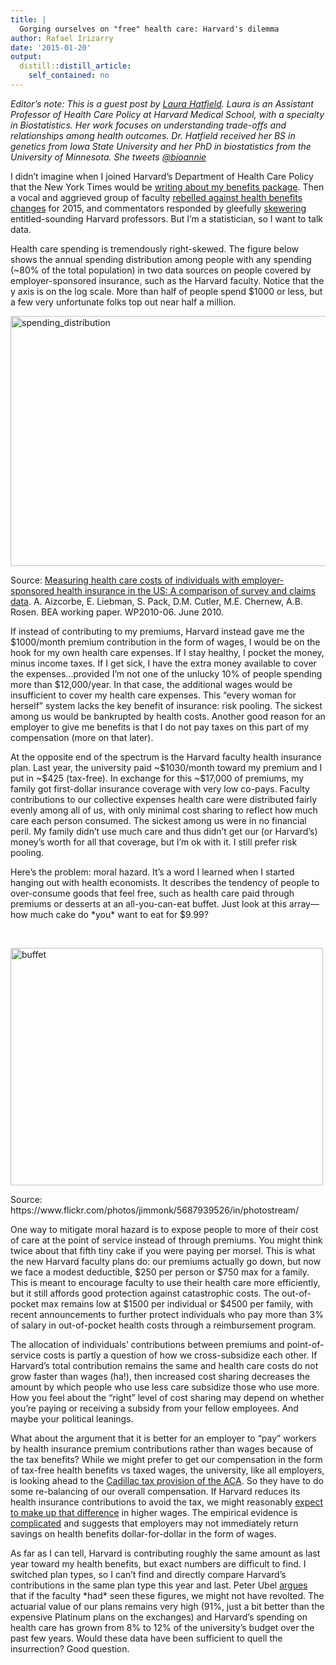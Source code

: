 ```yaml
---
title: |
  Gorging ourselves on "free" health care: Harvard's dilemma
author: Rafael Irizarry
date: '2015-01-20'
output:
  distill::distill_article:
    self_contained: no
---
```


_Editor's note: This is a guest post by [Laura Hatfield](http://www.hcp.med.harvard.edu/faculty/core/laura-hatfield-phd). Laura is an Assistant Professor of Health Care Policy at Harvard Medical School, with a specialty in Biostatistics. Her work focuses on understanding trade-offs and relationships among health outcomes. Dr. Hatfield received her BS in genetics from Iowa State University and her PhD in biostatistics from the University of Minnesota. She tweets [@bioannie](https://twitter.com/bioannie)_

I didn’t imagine when I joined Harvard’s Department of Health Care Policy that the New York Times would be [writing about my benefits package](http://www.nytimes.com/2015/01/06/us/health-care-fixes-backed-by-harvards-experts-now-roil-its-faculty.html). Then a vocal and aggrieved group of faculty [rebelled against health benefits changes](http://www.thecrimson.com/article/2014/11/12/harvards-health-benefits-unfairness/) for 2015, and commentators responded by gleefully [skewering](http://www.thefiscaltimes.com/2015/01/07/Harvards-Whiny-Profs-Could-Get-Obamacare-Bonus) entitled-sounding Harvard professors. But I’m a statistician, so I want to talk data.

Health care spending is tremendously right-skewed. The figure below shows the annual spending distribution among people with any spending (~80% of the total population) in two data sources on people covered by employer-sponsored insurance, such as the Harvard faculty. Notice that the y axis is on the log scale. More than half of people spend $1000 or less, but a few very unfortunate folks top out near half a million.

[<img class="alignnone size-full wp-image-3814" src="http://simplystatistics.org/wp-content/uploads/2015/01/spending_distribution.jpg" alt="spending_distribution" width="600" height="400" />](http://simplystatistics.org/wp-content/uploads/2015/01/spending_distribution.jpg)

Source: [Measuring health care costs of individuals with employer-sponsored health insurance in the US: A comparison of survey and claims data](https://www.bea.gov/papers/working_papers.htm). A. Aizcorbe, E. Liebman, S. Pack, D.M. Cutler, M.E. Chernew, A.B. Rosen. BEA working paper. WP2010-06. June 2010.

If instead of contributing to my premiums, Harvard instead gave me the $1000/month premium contribution in the form of wages, I would be on the hook for my own health care expenses. If I stay healthy, I pocket the money, minus income taxes. If I get sick, I have the extra money available to cover the expenses…provided I’m not one of the unlucky 10% of people spending more than $12,000/year. In that case, the additional wages would be insufficient to cover my health care expenses. This “every woman for herself” system lacks the key benefit of insurance: risk pooling. The sickest among us would be bankrupted by health costs. Another good reason for an employer to give me benefits is that I do not pay taxes on this part of my compensation (more on that later).

At the opposite end of the spectrum is the Harvard faculty health insurance plan. Last year, the university paid ~$1030/month toward my premium and I put in ~$425 (tax-free). In exchange for this ~$17,000 of premiums, my family got first-dollar insurance coverage with very low co-pays. Faculty contributions to our collective expenses health care were distributed fairly evenly among all of us, with only minimal cost sharing to reflect how much care each person consumed. The sickest among us were in no financial peril. My family didn’t use much care and thus didn’t get our (or Harvard’s) money’s worth for all that coverage, but I’m ok with it. I still prefer risk pooling.

Here’s the problem: moral hazard. It’s a word I learned when I started hanging out with health economists. It describes the tendency of people to over-consume goods that feel free, such as health care paid through premiums or desserts at an all-you-can-eat buffet. Just look at this array—how much cake do \*you\* want to eat for $9.99?

&nbsp;

[<img class="alignnone size-large wp-image-3815" src="http://simplystatistics.org/wp-content/uploads/2015/01/buffet-1024x768.jpg" alt="buffet" width="500" height="380" />](http://simplystatistics.org/wp-content/uploads/2015/01/buffet.jpg)

Source: https://www.flickr.com/photos/jimmonk/5687939526/in/photostream/

One way to mitigate moral hazard is to expose people to more of their cost of care at the point of service instead of through premiums. You might think twice about that fifth tiny cake if you were paying per morsel. This is what the new Harvard faculty plans do: our premiums actually go down, but now we face a modest deductible, $250 per person or $750 max for a family. This is meant to encourage faculty to use their health care more efficiently, but it still affords good protection against catastrophic costs. The out-of-pocket max remains low at $1500 per individual or $4500 per family, with recent announcements to further protect individuals who pay more than 3% of salary in out-of-pocket health costs through a reimbursement program.

The allocation of individuals’ contributions between premiums and point-of-service costs is partly a question of how we cross-subsidize each other. If Harvard’s total contribution remains the same and health care costs do not grow faster than wages (ha!), then increased cost sharing decreases the amount by which people who use less care subsidize those who use more. How you feel about the “right” level of cost sharing may depend on whether you’re paying or receiving a subsidy from your fellow employees. And maybe your political leanings.

What about the argument that it is better for an employer to “pay” workers by health insurance premium contributions rather than wages because of the tax benefits? While we might prefer to get our compensation in the form of tax-free health benefits vs taxed wages, the university, like all employers, is looking ahead to the [Cadillac tax provision of the ACA](http://www.forbes.com/sites/sallypipes/2014/12/01/a-cadillac-tax-for-everyone/). So they have to do some re-balancing of our overall compensation. If Harvard reduces its health insurance contributions to avoid the tax, we might reasonably [expect to make up that difference](http://www.washingtonpost.com/blogs/wonkblog/wp/2013/08/30/youre-spending-way-more-on-your-health-benefits-than-you-think/) in higher wages. The empirical evidence is [complicated](http://www.hks.harvard.edu/fs/achandr/JLE_LaborMktEffectsRisingHealthInsurancePremiums_2006.pdf) and suggests that employers may not immediately return savings on health benefits dollar-for-dollar in the form of wages.

As far as I can tell, Harvard is contributing roughly the same amount as last year toward my health benefits, but exact numbers are difficult to find. I switched plan types\footnote{into a high-deductible plan, but that’s a topic for another post!}, so I can’t find and directly compare Harvard’s contributions in the same plan type this year and last. Peter Ubel [argues](http://www.peterubel.com/health_policy/how-behavioral-economics-could-have-prevented-the-harvard-meltdown-over-healthcare-costs/) that if the faculty \*had\* seen these figures, we might not have revolted. The actuarial value of our plans remains very high (91%, just a bit better than the expensive Platinum plans on the exchanges) and Harvard’s spending on health care has grown from 8% to 12% of the university’s budget over the past few years. Would these data have been sufficient to quell the insurrection? Good question.
